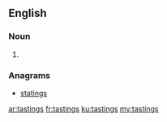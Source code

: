 ==English==

===Noun===
{{head|en|plural}}

# {{plural of|tasting|lang=en}}

===Anagrams===
* [[statings#English|statings]]

[[ar:tastings]]
[[fr:tastings]]
[[ku:tastings]]
[[my:tastings]]